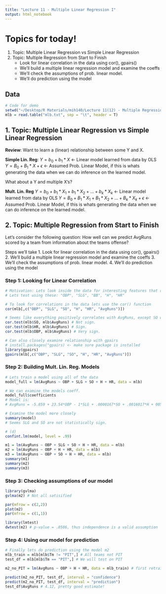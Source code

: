 ```yaml
---
title: "Lecture 11 - Multiple Linear Regression I"
output: html_notebook
---
```

# Topics for today!
1. Topic: Multiple Linear Regression vs Simple Linear Regression
2. Topic: Multiple Regression from Start to Finish
    + Look for linear correlation in the data using cor(), gpairs()
    + We'll build a multiple linear regression model and examine the coeffs
    + We'll check the assumptions of prob. linear model.
    + We'll do prediction using the model

## Data
```r
# Code for demo
setwd("~/Desktop/R Materials/mih140/Lecture 11(12) - Multiple Regression")
mlb = read.table("mlb.txt", sep = "\t", header = T)
```

## 1. Topic: Multiple Linear Regression vs Simple Linear Regression

**Review**: Want to learn a (linear) relationship between some Y and X.

**Simple Lin. Reg**:
$Y = b_0 + b_1 * X$ <- Linear model learned from data by OLS
$Y = B_0 + B_1 * X + \epsilon$ <- Assumed Prob. Linear Model, if this is whats generating the data when we can do inference on the learned model.


What about a Y and multiple X's?


**Mult. Lin. Reg**
$Y = b_0 + b_1 * X_1 +  b_1 * X_2 + ... +  b_k * X_k$ <- Linear model learned from data by OLS
$Y = B_0 + B_1 * X_1 +  B_1 * X_2 + ... +  B_k * X_k + \epsilon$ <- Assumed Prob. Linear Model, if this is whats generating the data when we can do inference on the learned model.


## 2. Topic: Multiple Regression from Start to Finish

Let's consider the following question: How well can we predict AvgRuns scored by a team from information about the teams offense?

Steps we'll take
1. Look for linear correlation in the data using cor(), gpairs()
2. We'll build a multiple linear regression model and examine the coeffs
3. We'll check the assumptions of prob. linear model.
4. We'll do prediction using the model

### Step 1: Looking for Linear Correlation
```r
# Motivation: Lets look inside the data for interesting features that could be useful in predicting/explaining average runs.
# Lets test using these: "OBP", "SLG", "BB", "H", "HR"

# To look for correlations in the data lets use the cor() function
cor(mlb[,c("OBP", "SLG", "SO", "H", "HR", "AvgRuns")])

# Seems like everything positively correlates with AvgRuns, except SO which negatively correlates. We can examine individual correlations more closely using cor.test():
cor.test(mlb$SO, mlb$AvgRuns) # Not sign.
cor.test(mlb$HR, mlb$AvgRuns) # Sign.
cor.test(mlb$OBP, mlb$AvgRuns) # Very sign.

# Can also closely examine relationship with gpairs 
# install.packages("gpairs) <- make sure package is installed
library(gpairs)
gpairs(mlb[,c("OBP", "SLG", "SO", "H", "HR", "AvgRuns")])

```

### Step 2: Building Mult. Lin. Reg. Models
```r
# Lets train a model using all of the data
model_full = lm(AvgRuns ~ OBP + SLG + SO + H + HR, data = mlb)

# We can examine the models coeff.
model_full$coefficients
# Model is:
# AvgRuns = -5.859 + 23.54*OBP - 1*SLG + .0000167*SO + .0016017*H + 00501*HR

# Examine the model more closely
summary(model)
# Seems SLG and SO are not statistically sign.

# (d)
confint.lm(model, level = .99)

m1 = lm(AvgRuns ~ OBP + SLG + SO + H + HR, data = mlb)
m2 = lm(AvgRuns ~ OBP + H + HR, data = mlb)
m3 = lm(AvgRuns ~ OBP + SO + H + HR, data = mlb)
summary(m1)
summary(m2)
summary(m3)
```

### Step 3: Checking assumptions of our model
```r
library(gvlma)
gvlma(m2) # Not all satisified

par(mfrow = c(2,2))
plot(m2)
par(mfrow = c(1,1))

library(lmtest)
dwtest(m2) # p-value = .8586, thus independence is a valid assumption
```

### Step 4: Using our model for prediction
```r
# Finally lets do prediction using the model m2
mlb_train = mlb[mlb$Tm != "PIT",] # All teams not PIT
test_df = mlb[mlb$Tm == "PIT",] # We will test on PIT

m2_no_PIT = lm(AvgRuns ~ OBP + H + HR, data = mlb_train) # first retrain the model without PIT

predict(m2_no_PIT, test_df, interval = "confidence")
predict(m2_no_PIT, test_df, interval = "prediction")
test_df$AvgRuns # 4.12, pretty good estimate!
```


